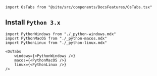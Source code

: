 ```mdx-code-block
import OsTabs from "@site/src/components/DocsFeatures/OsTabs.tsx"
```

## Install `Python 3.x`

```mdx-code-block
import PythonWindows from "./_python-windows.mdx"
import PythonMacOS from "./_python-macos.mdx"
import PythonLinux from "./_python-linux.mdx"

<OsTabs
    windows={<PythonWindows />}
    macos={<PythonMacOS />}
    linux={<PythonLinux />}
/>
```

